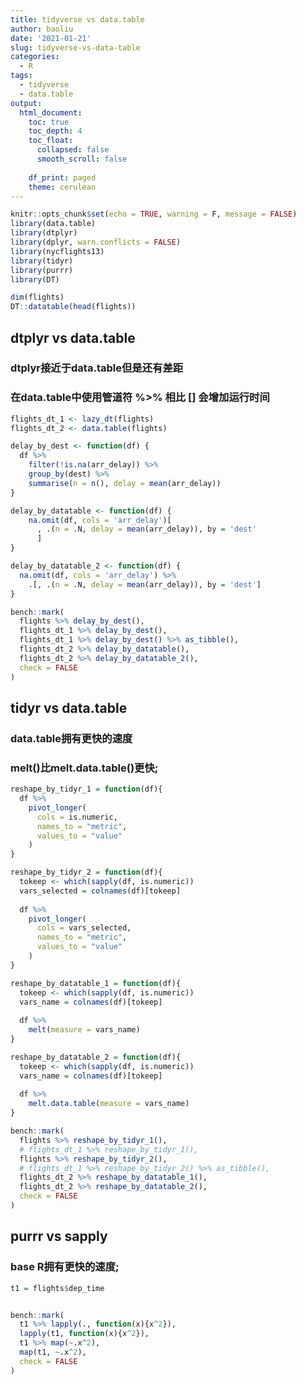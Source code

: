 ```yaml
---
title: tidyverse vs data.table
author: baoliu
date: '2021-01-21'
slug: tidyverse-vs-data-table
categories:
  - R
tags:
  - tidyverse
  - data.table
output: 
  html_document:
    toc: true
    toc_depth: 4
    toc_float: 
      collapsed: false
      smooth_scroll: false
      
    df_print: paged
    theme: cerulean
---
```


```r
knitr::opts_chunk$set(echo = TRUE, warning = F, message = FALSE)
library(data.table)
library(dtplyr)
library(dplyr, warn.conflicts = FALSE)
library(nycflights13)
library(tidyr)
library(purrr)
library(DT)

dim(flights)
DT::datatable(head(flights))

```


## dtplyr vs data.table
### dtplyr接近于data.table但是还有差距
### 在data.table中使用管道符 %>% 相比 [] 会增加运行时间

```r
flights_dt_1 <- lazy_dt(flights)
flights_dt_2 <- data.table(flights)

delay_by_dest <- function(df) {
  df %>%
    filter(!is.na(arr_delay)) %>% 
    group_by(dest) %>% 
    summarise(n = n(), delay = mean(arr_delay))
}

delay_by_datatable <- function(df) {
    na.omit(df, cols = 'arr_delay')[
      , .(n = .N, delay = mean(arr_delay)), by = 'dest'
      ]
}

delay_by_datatable_2 <- function(df) {
  na.omit(df, cols = 'arr_delay') %>% 
    .[, .(n = .N, delay = mean(arr_delay)), by = 'dest']
}

bench::mark(
  flights %>% delay_by_dest(),
  flights_dt_1 %>% delay_by_dest(),
  flights_dt_1 %>% delay_by_dest() %>% as_tibble(),
  flights_dt_2 %>% delay_by_datatable(),
  flights_dt_2 %>% delay_by_datatable_2(),
  check = FALSE
)
```


## tidyr vs data.table
### data.table拥有更快的速度
### melt()比melt.data.table()更快; 

```r
reshape_by_tidyr_1 = function(df){
  df %>% 
    pivot_longer(
      cols = is.numeric,
      names_to = "metric",
      values_to = "value"
    )
}

reshape_by_tidyr_2 = function(df){
  tokeep <- which(sapply(df, is.numeric)) 
  vars_selected = colnames(df)[tokeep]
  
  df %>% 
    pivot_longer(
      cols = vars_selected,
      names_to = "metric",
      values_to = "value"
    )
}

reshape_by_datatable_1 = function(df){
  tokeep <- which(sapply(df, is.numeric)) 
  vars_name = colnames(df)[tokeep]
  
  df %>% 
    melt(measure = vars_name)
}

reshape_by_datatable_2 = function(df){
  tokeep <- which(sapply(df, is.numeric)) 
  vars_name = colnames(df)[tokeep]
  
  df %>% 
    melt.data.table(measure = vars_name)
}

bench::mark(
  flights %>% reshape_by_tidyr_1(),
  # flights_dt_1 %>% reshape_by_tidyr_1(),
  flights %>% reshape_by_tidyr_2(),
  # flights_dt_1 %>% reshape_by_tidyr_2() %>% as_tibble(),
  flights_dt_2 %>% reshape_by_datatable_1(),
  flights_dt_2 %>% reshape_by_datatable_2(),
  check = FALSE
)

```


## purrr vs sapply
### base R拥有更快的速度;

```r
t1 = flights$dep_time


bench::mark(
  t1 %>% lapply(., function(x){x^2}),
  lapply(t1, function(x){x^2}),
  t1 %>% map(~.x^2),
  map(t1, ~.x^2),
  check = FALSE
)


```

